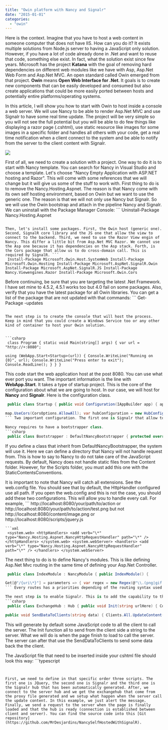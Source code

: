 ```yaml
---
title: "Owin platform with Nancy and Signalr"
date: "2015-01-01"
categories: 
  - "owin"
---
```


Here is the context. Imagine that you have to host a web content in someone computer that does not have IIS. How can you do it? It exists multiple solutions from Node.js server to having a JavaScript only solution. However, if you have a lot of code already done in .Net and want to reuse that code, something else exist. In fact, what the solution exist since few years. Microsoft has the project **Katana** with the goal of removing hard dependencies on different web modules like we have with Asp, Asp.Net Web Form and Asp.Net MVC. An open standard called Owin emerged from that project. **Owin** means **Open Web Interface for .Net**. It goals is to create new components that can be easily developed and consumed but also create applications that could be more easily ported between hosts and potentially entire platforms/operating systems.

In this article, I will show you how to start with Owin to host inside a console a web server. We will use Nancy to be able to render Asp.Net MVC and use Signalr to have some real time update. The project will be very simple so you will not see the full potential but you will be able to do few things like displaying a razor page (.cshtml), use static resource like images for some images in a specific folder and handles all others with your code, get a real time notification when a client connect to the system and be able to notify from the server to the client content with Signalr.

![](images/Nancyvisualstudiotemplate-400x277.png)

First of all, we need to create a solution with a project. One way to do it is to start with Nancy template. You can search for Nancy in Visual Studio and choose a template. Let's choose "Nancy Empty Application with ASP.NET hosting and Razor". This will come with some references that we will change but it will give us some of the stuff to work with. First thing to do is to remove the Nancy.Hosting.Aspnet. The reason is that Nancy come with its own self hosting environment, based on Owin but we want to use the generic one. The reason is that we will not only use Nancy but Signalr. So we will use the Owin bootstrap and attach in the pipeline Nancy and Signalr. We can uninstall with the Package Manager Console: ``` 
 Uninstall-Package Nancy.Hosting.Aspnet 
``` 

Then, let's install some packages. First, the Owin host (generic one). Second, SignalR core library and the JS one that allow the view to connect to the backend. Third, we need to use the Razor View engin of Nancy. This differ a little bit from Asp.Net MVC Razor. We cannot use the Asp one because it has dependencies on the Asp stack. Forth, is the Cors package that allow us to do cross-domain call. This is required by SignalR. ``` 
 Install-Package Microsoft.Owin.Host.SystemWeb Install-Package Microsoft.Owin.Hosting Install-Package Microsoft.AspNet.SignalR.Owin Install-Package Microsoft.AspNet.SignalR.JS Install-Package Nancy.Viewengines.Razor Install-Package Microsoft.Owin.Cors 
``` 

Before continuing, be sure that you are targeting the latest .Net Framework. I have set mine to 4.5.2, 4.5.1 works too but 4.0 fail on some packages. Also, verify that you have the latest package for all Owin libraries. You can get a list of the package that are not updated with that commands: ``` 
 Get-Package -updates 
``` 

The next step is to create the console that will host the process. Keep in mind that you could create a Windows Service too or any other kind of container to host your Owin solution.


```csharp
 class Program { static void Main(string[] args) { var url = "http://+:8080";

using (WebApp.Start<Startup>(url)) { Console.WriteLine("Running on {0}", url); Console.WriteLine("Press enter to exit"); Console.ReadLine(); } } } 
```

This code start the web application host at the post 8080. You can use what ever port you want. The important information is the line with **WebApp.Start**. It takes a type of startup project. This is the core of the configuration about what we are going to host. In our case, we will host for **Nancy** and **Signalr**. Here is the configuration class.


```csharp
 public class Startup { public void Configuration(IAppBuilder app) { app .Map("/signalr", map => {

map.UseCors(CorsOptions.AllowAll); var hubConfiguration = new HubConfiguration(); map.RunSignalR(hubConfiguration); }) .UseNancy(); } } 
``` Two important configuration. The first one is Signalr that allow to use Cors (cross origin references) and the second is Nancy. It is important to notice that SignalR has been defined first. This is because in the request pipeline, we want Signalr to be the first to verify if it can handle the request, and then Nancy. The reason is that in the application I am doing, I want to catch all URL and do something with them. I do not want to catch specify SignalR calls.

Nancy requires to have a bootstrapper class. 
```csharp
 public class Bootstrapper : DefaultNancyBootstrapper { protected override void ConfigureConventions(NancyConventions nancyConventions) { base.ConfigureConventions(nancyConventions); nancyConventions.StaticContentsConventions.Add(StaticContentConventionBuilder.AddDirectory("Scripts")); } } 
```

If you define a class that inherit from DefaultNancyBootstrapper, the system will use it. Here we can define a directory that Nancy will not handle request from. This is how to say to Nancy to do not take care of the JavaScript requests. By default, Nancy does not handle static files from the Content folder. However, for the Scripts folder, you must add this one with the StaticContentsConventions.

It is important to note that Nancy will catch all extensions. See the web.config file. You should see that by default, the HttpHandler configured use all path. If you open the web.config and this is not the case, you should add these two configurations. This will allow you to handle every call. For example, ``` 
 http://localhost:8080/your/path/to/action or http://localhost:8080/your/path/to/action/test.png but not http://localhost:8080/content/image.png or http://localhost:8080/scripts/jquery.js 
```  
```xml
 <system.web> <httpHandlers> <add verb="\*" type="Nancy.Hosting.Aspnet.NancyHttpRequestHandler" path="\*" /> </httpHandlers> </system.web> <system.webServer> <handlers> <add verb="\*" type="Nancy.Hosting.Aspnet.NancyHttpRequestHandler" path="\*" /> </handlers> </system.webServer> 
```


The next thing to do is to define Nancy's modules. This is like defining Asp.Net Mvc routing in the same time of defining your Asp.Net Controller.


```csharp
 public class IndexModule : NancyModule { public IndexModule() {

Get[@"/{uri\*}"] = parameters => { var regex = new Regex(@"\\.(png|gif|jpg|jpeg)$"); if (regex.IsMatch(parameters.uri)) { return View["image"]; } else { return View["content"]; } }; Get["/"] = parameters => { return View["index"]; }; } } 
``` Every routes has a priorities depending of the routing syntax used and order. In that case, I want to handle every images (which are not in the content folder, remember!) and also all other routes that will be for content. I also define a second route for the main web page. This is a case of using Owin/Nancy to handle images. Let's say that you have some logic for dynamic image or for image that are not on the server but somewhere else. This way you can have your Http Image Handler withing your code.

The next step is to enable Signalr. This is to add the capability to the server and webpage to communicate. The code will not do a lot of thing here but in fact can update the content in real time. First, in the backend you need to create a class that inherit from Hub. 
```csharp
 public class ExchangeHub : Hub { public void Init(string urlHere) { Console.WriteLine(urlHere); }

public void SendDataToClients(string data) { Clients.All.UpdateContent(data); } } 
```

This will generate by default some JavaScript code to all the client to call the server. The Init function all to send from the client side a string to the server. What we will do is when the page finish to load to call the server. The server can after that use the SendDataToClients to send some data back the the client.

The JavaScript file that need to be inserted inside your cshtml file should look this way: ```typescript
<script src="Scripts/jquery-2.1.1.js"></script> <script src="Scripts/jquery.signalR-2.1.2.js"></script> <script src="http://localhost:8080/signalr/hubs"></script> <script type="text/javascript"> $(document).ready(function () { //Set the hubs URL for the connection $.connection.hub.url = "http://localhost:8080/signalr";

// Declare a proxy to reference the hub. var chat = $.connection.exchangeHub;

// Create a function that the hub can call to broadcast messages. chat.client.UpdateContent = function (data) { alert(data); };

// Start the connection. $.connection.hub.start().done(function () {

// Call the Send method on the hub. chat.server.init("url here");

}); }); </script> 
``` 


First, we need to define in that specific order three scripts. The first one is JQuery, the second one is Signalr and the third one is the Signalr hub that has been automatically generated. After, we connect to the server hub and we get the exchangehub that come from the proxy file generated and we setup what happen when the server call the update content. In this example, we just alert the message. Finally, we send a request to the server when the page is finally loaded and that the hub is ready (connection is established between client and server). You can find the source code into this [Git repository](https://github.com/MrDesjardins/NancySelfHostedWithSignalR).
